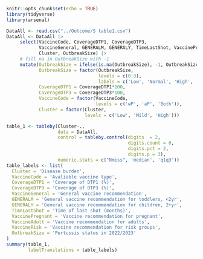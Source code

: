 
```r
knitr::opts_chunk$set(echo = TRUE)
library(tidyverse)
library(arsenal)
```

```r
DataAll <- read.csv("../Outcome/S table1.csv")
DataAll <- DataAll |> 
     select(VaccineCode, CoverageDTP1, CoverageDTP3,
            VaccineGeneral, GENERALM, GENERALY, TimeLastShot, VaccinePregnant, VaccineAdult, VaccineRisk,
            Cluster, OutbreakSize) |> 
     # fill na in OutbreakSize with -1
     mutate(OutbreakSize = ifelse(is.na(OutbreakSize), -1, OutbreakSize),
            OutbreakSize = factor(OutbreakSize,
                                  levels = c(0:3),
                                  labels = c('Low', 'Normal', 'High', 'Resurgence')),
            CoverageDTP1 = CoverageDTP1*100,
            CoverageDTP3 = CoverageDTP3*100,
            VaccineCode = factor(VaccineCode,
                                 levels = c('wP', 'aP', 'Both')),
            Cluster = factor(Cluster,
                             levels = c('Low', 'Mild', 'High')))

table_1 <- tableby(Cluster~.,
                   data = DataAll,
                   control = tableby.control(digits  = 2,
                                             digits.count = 0,
                                             digits.pct = 2,
                                             digits.p = 3),
                   numeric.stats = c("Nmiss", 'median', 'q1q3'))
table_labels <- list(
  Cluster = 'Disease burden',
  VaccineCode = 'Avaliable vaccine type',
  CoverageDTP1 = 'Coverage of DTP1 (%)',
  CoverageDTP3 = 'Coverage of DTP3 (%)',
  VaccineGeneral = 'General vaccine recommendation',
  GENERALM = 'General vaccine recommendation for toddlers, <2yr',
  GENERALY = 'General vaccine recommendation for children, 2+yr',
  TimeLastShot = 'Time of last shot (months)',
  VaccinePregnant = 'Vaccine recommendation for pregnant',
  VaccineAdult = 'Vaccine recommendation for adults',
  VaccineRisk = 'Vaccine recommendation for risk groups',
  OutbreakSize = 'Pertussis status in 2022/2023'
)
summary(table_1,
        labelTranslations = table_labels)

```